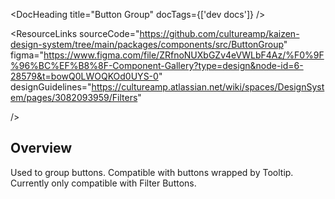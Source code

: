 
<Meta of={ButtonGroupStories} />

<DocHeading title="Button Group" docTags={['dev docs']} />

<ResourceLinks
  sourceCode="https://github.com/cultureamp/kaizen-design-system/tree/main/packages/components/src/ButtonGroup"
  figma="https://www.figma.com/file/ZRfnoNUXbGZv4eVWLbF4Az/%F0%9F%96%BC%EF%B8%8F-Component-Gallery?type=design&node-id=6-28579&t=bowQ0LWOQKOd0UYS-0"
  designGuidelines="https://cultureamp.atlassian.net/wiki/spaces/DesignSystem/pages/3082093959/Filters"

/>

<KAIOInstallation exportNames="ButtonGroup" />

## Overview

Used to group buttons. Compatible with buttons wrapped by Tooltip. Currently only compatible with Filter Buttons.

<Canvas of={ButtonGroupStories.Playground} />
<Controls of={ButtonGroupStories.Playground} />
